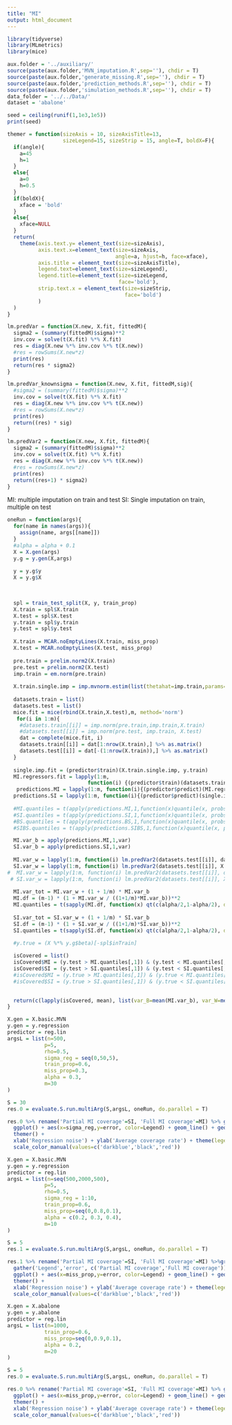 ```yaml
---
title: "MI"
output: html_document
---
```


```r
library(tidyverse)
library(MLmetrics)
library(mice)
```

```r
aux.folder = '../auxiliary/'
source(paste(aux.folder,'MVN_imputation.R',sep=''), chdir = T)
source(paste(aux.folder,'generate_missing.R',sep=''), chdir = T)
source(paste(aux.folder,'prediction_methods.R',sep=''), chdir = T)
source(paste(aux.folder,'simulation_methods.R',sep=''), chdir = T)
data_folder = '../../Data/'
dataset = 'abalone'

seed = ceiling(runif(1,1e3,1e5))
print(seed)

themer = function(sizeAxis = 10, sizeAxisTitle=13,
                  sizeLegend=15, sizeStrip = 15, angle=T, boldX=F){
  if(angle){
    a=45
    h=1
  }
  else{
    a=0
    h=0.5
  }
  if(boldX){
    xface = 'bold'
  }
  else{
    xface=NULL
  }
  return(
    theme(axis.text.y= element_text(size=sizeAxis),
          axis.text.x=element_text(size=sizeAxis,
                                   angle=a, hjust=h, face=xface),
          axis.title = element_text(size=sizeAxisTitle),
          legend.text=element_text(size=sizeLegend),
          legend.title=element_text(size=sizeLegend,
                                    face='bold'),
          strip.text.x = element_text(size=sizeStrip,
                                      face='bold')
          )
  )
}
``` 

```r
lm.predVar = function(X.new, X.fit, fittedM){
  sigma2 = (summary(fittedM)$sigma)**2
  inv.cov = solve(t(X.fit) %*% X.fit)
  res = diag(X.new %*% inv.cov %*% t(X.new))
  #res = rowSums(X.new*z)
  print(res)
  return(res * sigma2)
}

lm.predVar_knownsigma = function(X.new, X.fit, fittedM,sig){
  #sigma2 = (summary(fittedM)$sigma)**2
  inv.cov = solve(t(X.fit) %*% X.fit)
  res = diag(X.new %*% inv.cov %*% t(X.new))
  #res = rowSums(X.new*z)
  print(res)
  return((res) * sig)
}

lm.predVar2 = function(X.new, X.fit, fittedM){
  sigma2 = (summary(fittedM)$sigma)**2
  inv.cov = solve(t(X.fit) %*% X.fit)
  res = diag(X.new %*% inv.cov %*% t(X.new))
  #res = rowSums(X.new*z)
  print(res)
  return((res+1) * sigma2)
}
```

MI: multiple imputation on train and test
SI: Single imputation on train, multiple on test

```r
oneRun = function(args){
  for(name in names(args)){
    assign(name, args[[name]])
  }
  #alpha = alpha + 0.1
  X = X.gen(args)
  y.g = y.gen(X,args)
  
  y = y.g$y
  X = y.g$X
  

  
  spl = train_test_split(X, y, train_prop)
  X.train = spl$X.train
  X.test = spl$X.test
  y.train = spl$y.train
  y.test = spl$y.test
  
  X.train = MCAR.noEmptyLines(X.train, miss_prop)
  X.test = MCAR.noEmptyLines(X.test, miss_prop)
  
  pre.train = prelim.norm2(X.train) 
  pre.test = prelim.norm2(X.test)
  imp.train = em.norm(pre.train)
  
  X.train.single.imp = imp.mvnorm.estim(list(thetahat=imp.train,params=getparam.norm(pre.train,imp.train)),X.train)
  
  datasets.train = list()
  datasets.test = list()
  mice.fit = mice(rbind(X.train,X.test),m, method='norm')
   for(i in 1:m){
    #datasets.train[[i]] = imp.norm(pre.train,imp.train,X.train)
    #datasets.test[[i]] = imp.norm(pre.test, imp.train, X.test)
    dat = complete(mice.fit, i)
    datasets.train[[i]] = dat[1:nrow(X.train),] %>% as.matrix()
    datasets.test[[i]] = dat[-(1:nrow(X.train)),] %>% as.matrix()
  }
  
  single.imp.fit = (predictor$train)(X.train.single.imp, y.train)
  MI.regressors.fit = lapply(1:m,
                          function(i) {(predictor$train)(datasets.train[[i]], y.train)})
   predictions.MI = lapply(1:m, function(i){(predictor$predict)(MI.regressors.fit[[i]], datasets.test[[i]])}) %>% as.data.frame()
  predictions.SI = lapply(1:m, function(i){(predictor$predict)(single.imp.fit, datasets.test[[i]])}) %>% as.data.frame()
 
  #MI.quantiles = t(apply(predictions.MI,1,function(x)quantile(x, probs=c(alpha/2,1-alpha/2)))) %>% as.data.frame()
  #SI.quantiles = t(apply(predictions.SI,1,function(x)quantile(x, probs=c(alpha/2,1-alpha/2)))) %>% as.data.frame()
  #BS.quantiles = t(apply(predictions.BS,1,function(x)quantile(x, probs=c(alpha/2,1-alpha/2)))) %>% as.data.frame()
  #SIBS.quantiles = t(apply(predictions.SIBS,1,function(x)quantile(x, probs=c(alpha/2,1-alpha/2)))) %>% as.data.frame()

  MI.var_b = apply(predictions.MI,1,var)
  SI.var_b = apply(predictions.SI,1,var)
  
  MI.var_w = lapply(1:m, function(i) lm.predVar2(datasets.test[[i]], datasets.train[[i]], MI.regressors.fit[[i]])) %>% as.data.frame() %>% rowMeans()
  SI.var_w = lapply(1:m, function(i) lm.predVar2(datasets.test[[i]], X.train.single.imp, single.imp.fit)) %>% as.data.frame() %>% rowMeans()
#  MI.var_w = lapply(1:m, function(i) lm.predVar2(datasets.test[[i]], datasets.train[[i]], y.train,m)) %>% as.data.frame() %>% rowMeans()
 # SI.var_w = lapply(1:m, function(i) lm.predVar2(datasets.test[[i]], X.train.single.imp, y.train,m)) %>% as.data.frame() %>% rowMeans()
  
  MI.var_tot = MI.var_w + (1 + 1/m) * MI.var_b
  MI.df = (m-1) * (1 + MI.var_w / ((1+1/m)*MI.var_b))**2
  MI.quantiles = t(sapply(MI.df, function(x) qt(c(alpha/2,1-alpha/2), df=x))) * sqrt(MI.var_tot) + rowMeans(predictions.MI)
  
  SI.var_tot = SI.var_w + (1 + 1/m) * SI.var_b
  SI.df = (m-1) * (1 + SI.var_w / ((1+1/m)*SI.var_b))**2
  SI.quantiles = t(sapply(SI.df, function(x) qt(c(alpha/2,1-alpha/2), df=x))) * sqrt(SI.var_tot) + rowMeans(predictions.SI)
  
  #y.true = (X %*% y.g$beta)[-spl$inTrain]

  isCovered = list()
  isCovered$MI = (y.test > MI.quantiles[,1]) & (y.test < MI.quantiles[,2])
  isCovered$SI = (y.test > SI.quantiles[,1]) & (y.test < SI.quantiles[,2])
  #isCovered$MI = (y.true > MI.quantiles[,1]) & (y.true < MI.quantiles[,2])
  #isCovered$SI = (y.true > SI.quantiles[,1]) & (y.true < SI.quantiles[,2])

  
  return(c(lapply(isCovered, mean), list(var_B=mean(MI.var_b), var_W=mean(MI.var_w), sigma=summary(single.imp.fit)$sigma)))
}
```
```r
X.gen = X.basic.MVN
y.gen = y.regression
predictor = reg.lin
argsL = list(n=500,
            p=5,
            rho=0.5,
            sigma_reg = seq(0,50,5),
            train_prop=0.6,
            miss_prop=0.3,
            alpha = 0.3,
            m=30
)

S = 30
res.0 = evaluate.S.run.multiArg(S,argsL, oneRun, do.parallel = T) 

res.0 %>% rename('Partial MI coverage'=SI, 'Full MI coverage'=MI) %>% gather('Legend','error', c('Partial MI coverage','Full MI coverage')) %>% 
  ggplot() + aes(x=sigma_reg,y=error, color=Legend) + geom_line() + geom_line(aes(y=1-alpha, color='Nominal coverage')) + 
  themer() +
  xlab('Regression noise') + ylab('Average coverage rate') + theme(legend.title = element_blank()) + 
  scale_color_manual(values=c('darkblue','black','red'))
```

```r
X.gen = X.basic.MVN
y.gen = y.regression
predictor = reg.lin
argsL = list(n=seq(500,2000,500),
            p=5,
            rho=0.5,
            sigma_reg = 1:10,
            train_prop=0.6,
            miss_prop=seq(0,0.8,0.1),
            alpha = c(0.2, 0.3, 0.4),
            m=10
)

S = 5
res.1 = evaluate.S.run.multiArg(S,argsL, oneRun, do.parallel = T) 
```
```r
res.1 %>% rename('Partial MI coverage'=SI, 'Full MI coverage'=MI) %>%group_by(miss_prop) %>% summarise_all(mean) %>%
  gather('Legend','error', c('Partial MI coverage','Full MI coverage')) %>% 
  ggplot() + aes(x=miss_prop,y=error, color=Legend) + geom_line() + geom_line(aes(y=1-alpha, color='Nominal coverage')) +
  themer() +
  xlab('Regression noise') + ylab('Average coverage rate') + theme(legend.title = element_blank()) + 
  scale_color_manual(values=c('darkblue','black','red'))
```


```r
X.gen = X.abalone
y.gen = y.abalone
predictor = reg.lin
argsL = list(n=1000,
            train_prop=0.6,
            miss_prop=seq(0,0.9,0.1),
            alpha = 0.2,
            m=20
)

S = 5
res.0 = evaluate.S.run.multiArg(S,argsL, oneRun, do.parallel = T) 

res.0 %>% rename('Partial MI coverage'=SI, 'Full MI coverage'=MI) %>% gather('Legend','error', c('Partial MI coverage','Full MI coverage')) %>% 
  ggplot() + aes(x=miss_prop,y=error, color=Legend) + geom_line() + geom_line(aes(y=1-alpha, color='Nominal coverage')) + 
  themer() +
  xlab('Regression noise') + ylab('Average coverage rate') + theme(legend.title = element_blank()) + 
  scale_color_manual(values=c('darkblue','black','red'))
```
